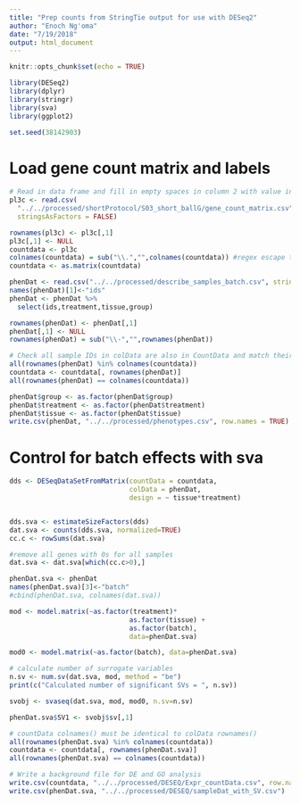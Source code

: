 ```yaml
---
title: "Prep counts from StringTie output for use with DESeq2"
author: "Enoch Ng'oma"
date: "7/19/2018"
output: html_document
---
```


```r
knitr::opts_chunk$set(echo = TRUE)

library(DESeq2)
library(dplyr)
library(stringr)
library(sva)
library(ggplot2)

set.seed(38142903)
```

# Load gene count matrix and labels

```r
# Read in data frame and fill in empty spaces in column 2 with value in 1
pl3c <- read.csv(
  "../../processed/shortProtocol/S03_short_ballG/gene_count_matrix.csv",
  stringsAsFactors = FALSE)

rownames(pl3c) <- pl3c[,1]
pl3c[,1] <- NULL
countdata <- pl3c
colnames(countdata) = sub("\\.","",colnames(countdata)) #regex escape the escape
countdata <- as.matrix(countdata)

phenDat <- read.csv("../../processed/describe_samples_batch.csv", stringsAsFactors = FALSE)
names(phenDat)[1]<-"ids"
phenDat <- phenDat %>%
  select(ids,treatment,tissue,group)

rownames(phenDat) <- phenDat[,1]
phenDat[,1] <- NULL
rownames(phenDat) = sub("\\-","",rownames(phenDat)) 

# Check all sample IDs in colData are also in CountData and match their orders
all(rownames(phenDat) %in% colnames(countdata))
countdata <- countdata[, rownames(phenDat)]
all(rownames(phenDat) == colnames(countdata))

phenDat$group <- as.factor(phenDat$group)
phenDat$treatment <- as.factor(phenDat$treatment)
phenDat$tissue <- as.factor(phenDat$tissue)
write.csv(phenDat, "../../processed/phenotypes.csv", row.names = TRUE)
```

# Control for batch effects with sva

```r

dds <- DESeqDataSetFromMatrix(countData = countdata,
                              colData = phenDat, 
                              design = ~ tissue*treatment)


dds.sva <- estimateSizeFactors(dds)
dat.sva <- counts(dds.sva, normalized=TRUE)
cc.c <- rowSums(dat.sva)

#remove all genes with 0s for all samples
dat.sva <- dat.sva[which(cc.c>0),]

phenDat.sva <- phenDat
names(phenDat.sva)[3]<-"batch"
#cbind(phenDat.sva, colnames(dat.sva))

mod <- model.matrix(~as.factor(treatment)* 
                              as.factor(tissue) + 
                              as.factor(batch), 
                              data=phenDat.sva)

mod0 <- model.matrix(~as.factor(batch), data=phenDat.sva) 

# calculate number of surrogate variables
n.sv <- num.sv(dat.sva, mod, method = "be")
print(c("Calculated number of significant SVs = ", n.sv))

svobj <- svaseq(dat.sva, mod, mod0, n.sv=n.sv) 

phenDat.sva$SV1 <- svobj$sv[,1]

# countData colnames() must be identical to colData rownames()
all(rownames(phenDat.sva) %in% colnames(countdata))
countdata <- countdata[, rownames(phenDat.sva)]
all(rownames(phenDat.sva) == colnames(countdata))

# Write a background file for DE and GO analysis
write.csv(countdata, "../../processed/DESEQ/Expr_countData.csv", row.names = TRUE)
write.csv(phenDat.sva, "../../processed/DESEQ/sampleDat_with_SV.csv")
```


